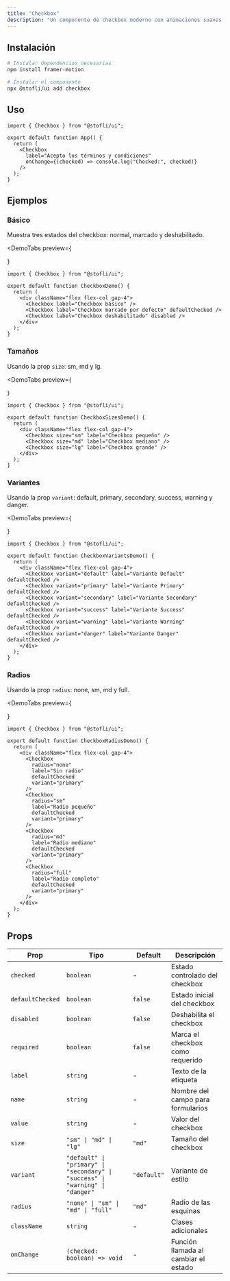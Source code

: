 ```yaml
---
title: "Checkbox"
description: "Un componente de checkbox moderno con animaciones suaves y diferentes variantes de estilo."
---
```


## Instalación

```bash
# Instalar dependencias necesarias
npm install framer-motion

# Instalar el componente
npx @stofli/ui add checkbox
```

## Uso

```tsx
import { Checkbox } from "@stofli/ui";

export default function App() {
  return (
    <Checkbox
      label="Acepto los términos y condiciones"
      onChange={(checked) => console.log("Checked:", checked)}
    />
  );
}
```

## Ejemplos

### Básico

Muestra tres estados del checkbox: normal, marcado y deshabilitado.

<DemoTabs
  preview={
    <div className="flex flex-col gap-4">
      <Checkbox label="Checkbox básico" />
      <Checkbox label="Checkbox marcado por defecto" defaultChecked />
      <Checkbox label="Checkbox deshabilitado" disabled />
    </div>
  }
>
```tsx
import { Checkbox } from "@stofli/ui";

export default function CheckboxDemo() {
  return (
    <div className="flex flex-col gap-4">
      <Checkbox label="Checkbox básico" />
      <Checkbox label="Checkbox marcado por defecto" defaultChecked />
      <Checkbox label="Checkbox deshabilitado" disabled />
    </div>
  );
}
```
</DemoTabs>

### Tamaños

Usando la prop `size`: sm, md y lg.

<DemoTabs
  preview={
    <div className="flex flex-col gap-4">
      <Checkbox size="sm" label="Checkbox pequeño" />
      <Checkbox size="md" label="Checkbox mediano" />
      <Checkbox size="lg" label="Checkbox grande" />
    </div>
  }
>
```tsx
import { Checkbox } from "@stofli/ui";

export default function CheckboxSizesDemo() {
  return (
    <div className="flex flex-col gap-4">
      <Checkbox size="sm" label="Checkbox pequeño" />
      <Checkbox size="md" label="Checkbox mediano" />
      <Checkbox size="lg" label="Checkbox grande" />
    </div>
  );
}
```
</DemoTabs>

### Variantes

Usando la prop `variant`: default, primary, secondary, success, warning y danger.

<DemoTabs
  preview={
    <div className="flex flex-col gap-4">
      <Checkbox variant="default" label="Variante Default" defaultChecked />
      <Checkbox variant="primary" label="Variante Primary" defaultChecked />
      <Checkbox variant="secondary" label="Variante Secondary" defaultChecked />
      <Checkbox variant="success" label="Variante Success" defaultChecked />
      <Checkbox variant="warning" label="Variante Warning" defaultChecked />
      <Checkbox variant="danger" label="Variante Danger" defaultChecked />
    </div>
  }
>
```tsx
import { Checkbox } from "@stofli/ui";

export default function CheckboxVariantsDemo() {
  return (
    <div className="flex flex-col gap-4">
      <Checkbox variant="default" label="Variante Default" defaultChecked />
      <Checkbox variant="primary" label="Variante Primary" defaultChecked />
      <Checkbox variant="secondary" label="Variante Secondary" defaultChecked />
      <Checkbox variant="success" label="Variante Success" defaultChecked />
      <Checkbox variant="warning" label="Variante Warning" defaultChecked />
      <Checkbox variant="danger" label="Variante Danger" defaultChecked />
    </div>
  );
}
```
</DemoTabs>

### Radios

Usando la prop `radius`: none, sm, md y full.

<DemoTabs
  preview={
    <div className="flex flex-col gap-4">
      <Checkbox 
        radius="none" 
        label="Sin radio" 
        defaultChecked 
        variant="primary"
      />
      <Checkbox 
        radius="sm" 
        label="Radio pequeño" 
        defaultChecked 
        variant="primary"
      />
      <Checkbox 
        radius="md" 
        label="Radio mediano" 
        defaultChecked 
        variant="primary"
      />
      <Checkbox 
        radius="full" 
        label="Radio completo" 
        defaultChecked 
        variant="primary"
      />
    </div>
  }
>
```tsx
import { Checkbox } from "@stofli/ui";

export default function CheckboxRadiusDemo() {
  return (
    <div className="flex flex-col gap-4">
      <Checkbox 
        radius="none" 
        label="Sin radio" 
        defaultChecked 
        variant="primary"
      />
      <Checkbox 
        radius="sm" 
        label="Radio pequeño" 
        defaultChecked 
        variant="primary"
      />
      <Checkbox 
        radius="md" 
        label="Radio mediano" 
        defaultChecked 
        variant="primary"
      />
      <Checkbox 
        radius="full" 
        label="Radio completo" 
        defaultChecked 
        variant="primary"
      />
    </div>
  );
}
```
</DemoTabs>

## Props

| Prop             | Tipo                                          | Default     | Descripción                                     |
| --------------- | --------------------------------------------- | ----------- | ----------------------------------------------- |
| `checked`       | `boolean`                  | -           | Estado controlado del checkbox                  |
| `defaultChecked`| `boolean`                  | `false`     | Estado inicial del checkbox                     |
| `disabled`      | `boolean`                  | `false`     | Deshabilita el checkbox                        |
| `required`      | `boolean`                  | `false`     | Marca el checkbox como requerido               |
| `label`         | `string`                   | -           | Texto de la etiqueta                           |
| `name`          | `string`                   | -           | Nombre del campo para formularios              |
| `value`         | `string`                   | -           | Valor del checkbox                             |
| `size`          | `"sm" \| "md" \| "lg"`    | `"md"`      | Tamaño del checkbox                            |
| `variant`       | `"default" \| "primary" \| "secondary" \| "success" \| "warning" \| "danger"` | `"default"` | Variante de estilo |
| `radius`        | `"none" \| "sm" \| "md" \| "full"`   | `"md"`      | Radio de las esquinas                          |
| `className`     | `string`                   | -           | Clases adicionales                             |
| `onChange`      | `(checked: boolean) => void`| -          | Función llamada al cambiar el estado           |